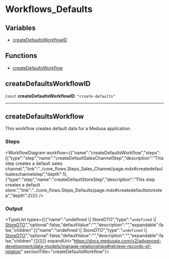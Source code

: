 
# Workflows\_Defaults

## Variables

- [createDefaultsWorkflowID](../../modules/core_flows/page.mdx#createdefaultsworkflowid)

## Functions

- [createDefaultsWorkflow](../../modules/core_flows/page.mdx#createdefaultsworkflow)

## createDefaultsWorkflowID

 `Const` **createDefaultsWorkflowID**: `"create-defaults"`

___

## createDefaultsWorkflow

This workflow creates default data for a Medusa application.

### Steps

<WorkflowDiagram workflow={{"name":"createDefaultsWorkflow","steps":[{"type":"step","name":"createDefaultSalesChannelStep","description":"This step creates a default sales channel.","link":"../core_flows.Steps_Sales_Channel/page.mdx#createdefaultsaleschannelstep","depth":1},{"type":"step","name":"createDefaultStoreStep","description":"This step creates a default store.","link":"../core_flows.Steps_Defaults/page.mdx#createdefaultstorestep","depth":2}]}} />

### Output

<TypeList types={[{"name":"undefined \\| StoreDTO","type":"`undefined` \\| [StoreDTO](../../store/interfaces/store.StoreDTO/page.mdx)","optional":false,"defaultValue":"","description":"","expandable":false,"children":[{"name":"undefined \\| StoreDTO","type":"`undefined` \\| [StoreDTO](../../store/interfaces/store.StoreDTO/page.mdx)","optional":false,"defaultValue":"","description":"","expandable":false,"children":[]}]}]} expandUrl="https://docs.medusajs.com/v2/advanced-development/data-models/manage-relationships#retrieve-records-of-relation" sectionTitle="createDefaultsWorkflow"/>
